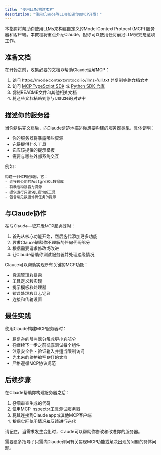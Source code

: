 ```yaml
---
title: "使用LLMs构建MCP"
description: "使用Claude等LLMs加速你的MCP开发！"
---
```


本指南将帮助你使用LLMs来构建自定义的Model Context Protocol (MCP) 服务器和客户端。本教程将重点介绍Claude，但你可以使用任何前沿LLM来完成这项工作。

## 准备文档

在开始之前，收集必要的文档以帮助Claude理解MCP：

1. 访问 https://modelcontextprotocol.io/llms-full.txt 并复制完整文档文本
2. 访问 [MCP TypeScript SDK](https://github.com/modelcontextprotocol/typescript-sdk) 或 [Python SDK 仓库](https://github.com/modelcontextprotocol/python-sdk)
3. 复制README文件和其他相关文档
4. 将这些文档粘贴到你与Claude的对话中

## 描述你的服务器

当你提供完文档后，向Claude清楚地描述你想要构建的服务器类型。具体说明：

- 你的服务器将暴露哪些资源
- 它将提供什么工具
- 它应该提供的提示模板
- 需要与哪些外部系统交互

例如：
```
构建一个MCP服务器，它：
- 连接到公司的PostgreSQL数据库
- 将表结构暴露为资源
- 提供运行只读SQL查询的工具
- 包含常见数据分析任务的提示
```

## 与Claude协作

在与Claude一起开发MCP服务器时：

1. 首先从核心功能开始，然后迭代添加更多功能
2. 要求Claude解释你不理解的任何代码部分
3. 根据需要请求修改或改进
4. 让Claude帮助你测试服务器并处理边缘情况

Claude可以帮助实现所有关键的MCP功能：

- 资源管理和暴露
- 工具定义和实现
- 提示模板和处理器
- 错误处理和日志记录
- 连接和传输设置

## 最佳实践

使用Claude构建MCP服务器时：

- 将复杂的服务器分解成更小的部分
- 在继续下一步之前彻底测试每个组件
- 注意安全性 - 验证输入并适当限制访问
- 为未来的维护编写良好的文档
- 严格遵循MCP协议规范

## 后续步骤

在Claude帮助你构建服务器之后：

1. 仔细审查生成的代码
2. 使用MCP Inspector工具测试服务器
3. 将其连接到Claude.app或其他MCP客户端
4. 根据实际使用情况和反馈进行迭代

请记住，当需求发生变化时，Claude可以帮助你修改和改进你的服务器。

需要更多指导？只需向Claude询问有关实现MCP功能或解决出现的问题的具体问题。